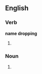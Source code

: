 ==English==

===Verb===
'''name dropping'''

# {{present participle of|name drop}} {{alternative spelling of|name-dropping}}

===Noun===
{{en-noun|-}}
#{{alternative form of|name-dropping}}